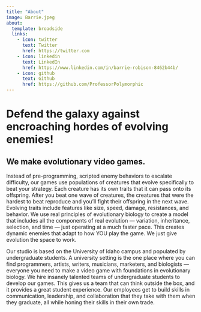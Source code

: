 ```yaml
---
title: "About"
image: Barrie.jpeg
about:
  template: broadside
  links:
    - icon: twitter
      text: Twitter
      href: https://twitter.com
    - icon: linkedin
      text: LinkedIn
      href: https://www.linkedin.com/in/barrie-robison-8462b44b/
    - icon: github
      text: Github
      href: https://github.com/ProfessorPolymorphic
---
```


# Defend the galaxy against encroaching hordes of evolving enemies!

## We make evolutionary video games. 

Instead of pre-programming, scripted enemy behaviors to escalate difficulty, our games use populations of creatures that evolve specifically to beat your strategy. Each creature has its own traits that it can pass onto its offspring. After you beat one wave of creatures, the creatures that were the hardest to beat reproduce and you’ll fight their offspring in the next wave. Evolving traits include features like size, speed, damage, resistances, and behavior. We use real principles of evolutionary biology to create a model that includes all the components of real evolution — variation, inheritance, selection, and time — just operating at a much faster pace. This creates dynamic enemies that adapt to how YOU play the game. We just give evolution the space to work.


Our studio is based on the University of Idaho campus and populated by undergraduate students. A university setting is the one place where you can find programmers, artists, writers, musicians, marketers, and biologists — everyone you need to make a video game with foundations in evolutionary biology. We hire insanely talented teams of undergraduate students to develop our games. This gives us a team that can think outside the box, and it provides a great student experience. Our employees get to build skills in communication, leadership, and collaboration that they take with them when they graduate, all while honing their skills in their own trade.


